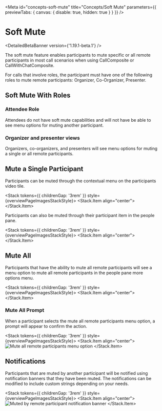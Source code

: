 
<Meta
  id="concepts-soft-mute"
  title="Concepts/Soft Mute"
  parameters={{ previewTabs: { canvas: { disable: true, hidden: true } } }}
/>

# Soft Mute

<DetailedBetaBanner version={'1.19.1-beta.1'} />

The soft mute feature enables participants to mute specific or all remote participants in most call scenarios
when using CallComposite or CallWithChatComposite.

For calls that involve roles, the participant must have one of the following roles to mute remote participants: Organizer, Co-Organizer, Presenter.

## Soft Mute With Roles

### Attendee Role

Attendees do not have soft mute capabilities and will not have be able to see menu options for muting another participant.

### Organizer and presenter views

Organizers, co-organizers, and presenters will see menu options for muting a single or all remote participants.

## Mute a Single Participant

Participants can be muted through the contextual menu on the participants video tile.

<Stack tokens={{ childrenGap: '3rem' }} style={overviewPageImagesStackStyle}>
  <Stack.Item align="center">
    <img src="images/soft-mute-video-tile-contextual-item.png" alt="" />
  </Stack.Item>
</Stack>

Participants can also be muted through their participant item in the people pane.

<Stack tokens={{ childrenGap: '3rem' }} style={overviewPageImagesStackStyle}>
  <Stack.Item align="center">
    <img src="images/soft-mute-people-pane-participant-item.png" alt="" />
  </Stack.Item>
</Stack>

## Mute All

Participants that have the ability to mute all remote participants will see a menu option to mute all remote participants in the people pane more options menu.

<Stack tokens={{ childrenGap: '3rem' }} style={overviewPageImagesStackStyle}>
  <Stack.Item align="center">
    <img src="images/soft-mute-people-pane-header-mute-all.png" alt="" />
  </Stack.Item>
</Stack>

### Mute All Prompt

When a participant selects the mute all remote participants menu option, a prompt will appear to confirm the action.

<Stack tokens={{ childrenGap: '3rem' }} style={overviewPageImagesStackStyle}>
  <Stack.Item align="center">
    <img src="images/soft-mute-prompt-for-mute-all.png" alt="Mute all remote participants menu option" />
  </Stack.Item>
</Stack>

## Notifications

Participants that are muted by another participant will be notified using notification banners that they have been muted. The notifications can be modified to include custom strings depending on your needs.

<Stack tokens={{ childrenGap: '3rem' }} style={overviewPageImagesStackStyle}>
  <Stack.Item align="center">
    <img src="images/soft-mute-notification.png" alt="Muted by remote participant notification banner" />
  </Stack.Item>
</Stack>
